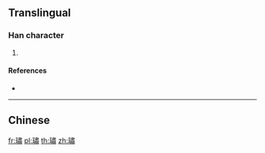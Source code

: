 {{character info/new}}
==Translingual==

===Han character===
{{Han char|rn=96|rad=玉|as=12|sn=16|four=|canj=MGLX|ids=⿰𤣩肅}}

# {{defn|Han|sort=玉12}}

====References====
* {{Han ref|kx=0742.050|dkj=21241|dj=1151.180|hdz=21142.080|uh=749B|ud=29851}}

----

==Chinese==
{{Han etym}}
{{zh-see|玊|v}}

[[fr:璛]]
[[pl:璛]]
[[th:璛]]
[[zh:璛]]